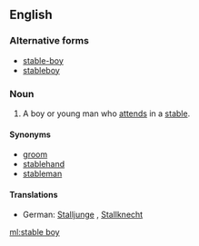 ==English==

===Alternative forms===
*[[stable-boy]]
*[[stableboy]]

===Noun===
{{en-noun|head=[[stable]] [[boy]]}}

# A boy or young man who [[attend]]s in a [[stable]].

====Synonyms====
*[[groom]]
*[[stablehand]]
*[[stableman]]

====Translations====
{{trans-top|boy or young man who attends in a stable}}
*German: [[Stalljunge]] {{m}}, [[Stallknecht]] {{m}}
{{trans-mid}}
{{trans-bottom}}

[[ml:stable boy]]